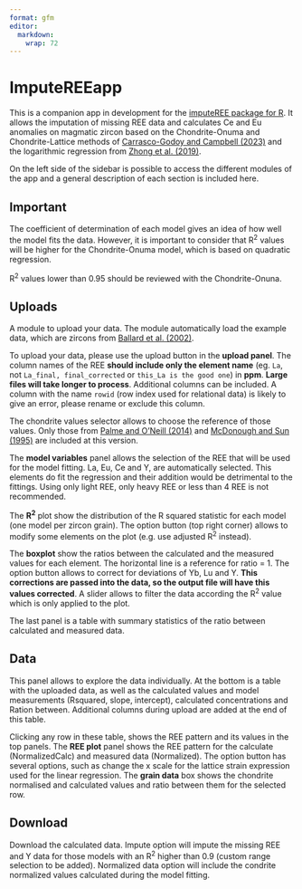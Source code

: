 ```yaml
---
format: gfm
editor: 
  markdown: 
    wrap: 72
---
```


# ImputeREEapp

This is a companion app in development for the [imputeREE package for
R](https://github.com/cicarrascog/imputeREE). It allows the imputation
of missing REE data and calculates Ce and Eu anomalies on magmatic
zircon based on the Chondrite-Onuma and Chondrite-Lattice methods of
[Carrasco-Godoy and Campbell
(2023)](https://link.springer.com/article/10.1007/s00410-023-02025-9)
and the logarithmic regression from [Zhong et al.
(2019)](https://link.springer.com/article/10.1007/s00710-019-00682-y).

On the left side of the sidebar is possible to access the different
modules of the app and a general description of each section is included
here.

## Important

The coefficient of determination of each model gives an idea of how well
the model fits the data. However, it is important to consider that R^2^
values will be higher for the Chondrite-Onuma model, which is based on
quadratic regression.

R^2^ values lower than 0.95 should be reviewed with the Chondrite-Onuna.

## Uploads

A module to upload your data. The module automatically load the example
data, which are zircons from [Ballard et al.
(2002)](http://link.springer.com/10.1007/s00410-002-0402-5).

To upload your data, please use the upload button in the **upload
panel**. The column names of the REE **should include only the element
name** (eg. `La`, not `La_final, final_corrected` or
`this_La is the good one`) in **ppm**. **Large files will take longer to
process**. Additional columns can be included. A column with the name
`rowid` (row index used for relational data) is likely to give an error,
please rename or exclude this column.

The chondrite values selector allows to choose the reference of those
values. Only those from [Palme and O'Neill
(2014)](http://www.sciencedirect.com/science/article/pii/B9780080959757002011)
and [McDonough and Sun
(1995)](http://www.sciencedirect.com/science/article/pii/0009254194001404)
are included at this version.

The **model variables** panel allows the selection of the REE that will
be used for the model fitting. La, Eu, Ce and Y, are automatically
selected. This elements do fit the regression and their addition would
be detrimental to the fittings. Using only light REE, only heavy REE or
less than 4 REE is not recommended.

The **R^2^** plot show the distribution of the R squared statistic for
each model (one model per zircon grain). The option button (top right
corner) allows to modify some elements on the plot (e.g. use adjusted
R^2^ instead).

The **boxplot** show the ratios between the calculated and the measured
values for each element. The horizontal line is a reference for ratio
= 1. The option button allows to correct for deviations of Yb, Lu and Y.
**This corrections are passed into the data, so the output file will
have this values corrected**. A slider allows to filter the data
according the R^2^ value which is only applied to the plot.

The last panel is a table with summary statistics of the ratio between
calculated and measured data.

## Data

This panel allows to explore the data individually. At the bottom is a
table with the uploaded data, as well as the calculated values and model
measurements (Rsquared, slope, intercept), calculated concentrations and
Ration between. Additional columns during upload are added at the end of
this table.

Clicking any row in these table, shows the REE pattern and its values in
the top panels. The **REE plot** panel shows the REE pattern for the
calculate (NormalizedCalc) and measured data (Normalized). The option
button has several options, such as change the x scale for the lattice
strain expression used for the linear regression. The **grain data** box
shows the chondrite normalised and calculated values and ratio between
them for the selected row.

## Download

Download the calculated data. Impute option will impute the missing REE
and Y data for those models with an R^2^ higher than 0.9 (custom range
selection to be added). Normalized data option will include the condrite
normalized values calculated during the model fitting.
